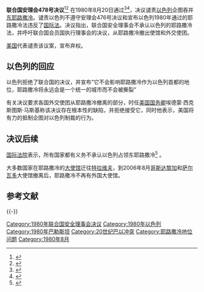 {{Infobox UN resolution
|number =  478
|organ = SC
|date = 8月20日
|year = 1980年
|meeting = 2245
|code = S/RES/478
|document = https://undocs.org/zh/S/RES/478(1980)
|for = 14
|abstention = 1
|against = 0
|subject = 被以色列占领领土
|result = 通过
|image = Middle East (orthographic projection).svg
|caption = 中东
}}
'''联合国安理会478号决议'''<ref>{{cite web|author=联合国|url=https://undocs.org/zh/S/RES/478(1980)|title=联合国安全理事会478号决议（中文）|date=1980-08-20|accessdate=2021-08-01|archive-date=2021-08-01|archive-url=https://web.archive.org/web/20210801161422/https://undocs.org/zh/S/RES/478(1980)|dead-url=no}}</ref><ref>{{cite web|author=联合国|url=https://undocs.org/en/S/RES/478(1980)|title=联合国安全理事会478号决议（英文）|date=1980-08-20|accessdate=2021-08-01|archive-date=2022-02-23|archive-url=https://web.archive.org/web/20220223112744/https://undocs.org/en/S/RES/478(1980)|dead-url=no}}</ref>
在1980年8月20日通过<ref>{{cite web|author=联合国|title=1980年安理会第2245次会议正式记录（中文）|url=http://daccess-dds-ny.un.org/doc/UNDOC/GEN/NL8/003/76/IMG/NL800376.pdf?OpenElement|accessdate=2013年7月24日}}{{dead link|date=2018年4月 |bot=InternetArchiveBot |fix-attempted=yes }}</ref><ref>{{cite web|author=联合国|title=1980年安理会第2245次会议正式记录（英文）|url=http://daccess-dds-ny.un.org/doc/UNDOC/GEN/NL8/000/25/PDF/NL800025.pdf?OpenElement|accessdate=2013年7月24日}}{{dead link|date=2018年4月 |bot=InternetArchiveBot |fix-attempted=yes }}</ref>，决议谴责[[以色列|以色列]]企图吞并[[东耶路撒冷|东耶路撒冷]]。谴责以色列不遵守安理会476号决议和宣布以色列1980年通过的耶路撒冷法违反了[[国际法|国际法]]。决议指出，联合国安全理事会不承认以色列的耶路撒冷法，并呼吁联合国会员国执行理事会的决议，从耶路撒冷撤出使馆和外交使团。

[[美国|美国]]代表谴责该议案，宣布弃权。

== 以色列的回应 ==
以色列拒绝了联合国的决议，并宣布“它不会影响耶路撒冷作为以色列首都的地位，耶路撒冷将永远会是一个统一的城市而不会被撕裂”

有关决议要求各国外交使团从耶路撒冷撤离的部分，时任[[美国国务卿|美国国务卿]]埃德蒙·西克斯图斯·马斯基称该决议存在根本性的缺陷，并拒绝接受它，同时他表示，美国将有力的抵制企图对以色列制裁的行为。

== 决议后续==
[[国际法院|国际法院]]表示，所有国家都有义务不承认以色列占领东耶路撒冷<ref>{{cite web|author=国际法院|title=在占领的巴勒斯坦领土上建造隔离墙的法律后果|url=http://www.icj-cij.org/docket/files/131/1671.pdf|accessdate=2013年7月24日|deadurl=yes|archiveurl=https://web.archive.org/web/20100706021237/http://www.icj-cij.org/docket/files/131/1671.pdf|archivedate=2010年7月6日}}</ref> 。

大多数国家在耶路撒冷的[[大使馆|大使馆]]迁往[[特拉维夫|特拉维夫]]，到2006年8月[[哥斯达黎加|哥斯达黎加]]和[[萨尔瓦多|萨尔瓦多]]大使馆撤离后，耶路撒冷不再有外国大使馆。

{{Wikisource|联合国安理会第478号决议}}

== 参考文献 ==
{{Reflist}}

{{-}}
{{UNSCR 1980}}
{{巴以冲突}}

[[Category:1980年联合国安全理事会决议|Category:1980年联合国安全理事会决议]]
[[Category:1980年以色列|Category:1980年以色列]]
[[Category:1980年巴勒斯坦|Category:1980年巴勒斯坦]]
[[Category:20世纪巴以冲突|Category:20世纪巴以冲突]]
[[Category:耶路撒冷地位问题|Category:耶路撒冷地位问题]]
[[Category:1980年8月|Category:1980年8月]]
